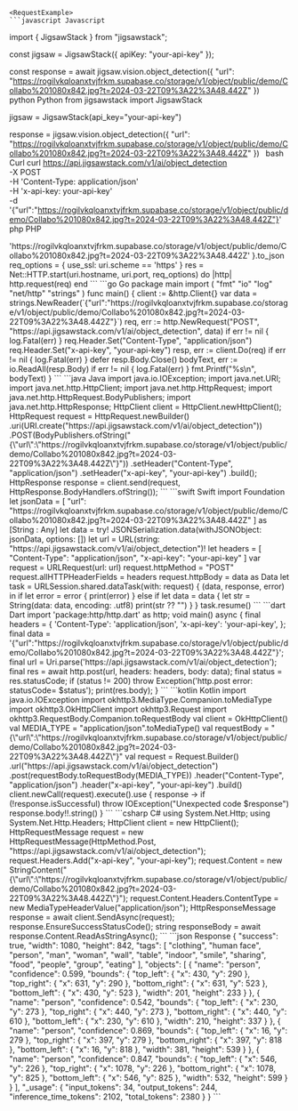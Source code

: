 
    <RequestExample>
    ```javascript Javascript
import { JigsawStack } from "jigsawstack";

const jigsaw = JigsawStack({ apiKey: "your-api-key" });

const response = await jigsaw.vision.object_detection({
      "url": "https://rogilvkqloanxtvjfrkm.supabase.co/storage/v1/object/public/demo/Collabo%201080x842.jpg?t=2024-03-22T09%3A22%3A48.442Z"
})
    ```
    ```python Python
from jigsawstack import JigsawStack

jigsaw = JigsawStack(api_key="your-api-key")

response = jigsaw.vision.object_detection({
      "url": "https://rogilvkqloanxtvjfrkm.supabase.co/storage/v1/object/public/demo/Collabo%201080x842.jpg?t=2024-03-22T09%3A22%3A48.442Z"
})
    ```
    ```bash Curl
curl https://api.jigsawstack.com/v1/ai/object_detection \
 -X POST \
 -H 'Content-Type: application/json' \
 -H 'x-api-key: your-api-key' \
 -d '{"url":"https://rogilvkqloanxtvjfrkm.supabase.co/storage/v1/object/public/demo/Collabo%201080x842.jpg?t=2024-03-22T09%3A22%3A48.442Z"}'
    ```
    ```php PHP
<?php
$ch = curl_init();
curl_setopt($ch, CURLOPT_URL, 'https://api.jigsawstack.com/v1/ai/object_detection');
curl_setopt($ch, CURLOPT_RETURNTRANSFER, true);
curl_setopt($ch, CURLOPT_CUSTOMREQUEST, 'POST');
curl_setopt($ch, CURLOPT_HTTPHEADER, [
    'Content-Type: application/json',
    'x-api-key: your-api-key',
]);
curl_setopt($ch, CURLOPT_POSTFIELDS, '{"url":"https://rogilvkqloanxtvjfrkm.supabase.co/storage/v1/object/public/demo/Collabo%201080x842.jpg?t=2024-03-22T09%3A22%3A48.442Z"}');

$response = curl_exec($ch);

curl_close($ch);

    ```
    ```ruby Ruby
require 'net/http'
require 'json'

uri = URI('https://api.jigsawstack.com/v1/ai/object_detection')
req = Net::HTTP::Post.new(uri)
req.content_type = 'application/json'
req['x-api-key'] = 'your-api-key'

req.body = {
  'url' => 'https://rogilvkqloanxtvjfrkm.supabase.co/storage/v1/object/public/demo/Collabo%201080x842.jpg?t=2024-03-22T09%3A22%3A48.442Z'
}.to_json

req_options = {
  use_ssl: uri.scheme == 'https'
}
res = Net::HTTP.start(uri.hostname, uri.port, req_options) do |http|
  http.request(req)
end

    ```
    ```go Go
package main

import (
	"fmt"
	"io"
	"log"
	"net/http"
	"strings"
)

func main() {
	client := &http.Client{}
	var data = strings.NewReader(`{"url":"https://rogilvkqloanxtvjfrkm.supabase.co/storage/v1/object/public/demo/Collabo%201080x842.jpg?t=2024-03-22T09%3A22%3A48.442Z"}`)
	req, err := http.NewRequest("POST", "https://api.jigsawstack.com/v1/ai/object_detection", data)
	if err != nil {
		log.Fatal(err)
	}
	req.Header.Set("Content-Type", "application/json")
	req.Header.Set("x-api-key", "your-api-key")
	resp, err := client.Do(req)
	if err != nil {
		log.Fatal(err)
	}
	defer resp.Body.Close()
	bodyText, err := io.ReadAll(resp.Body)
	if err != nil {
		log.Fatal(err)
	}
	fmt.Printf("%s\n", bodyText)
}

    ```
    ```java Java
import java.io.IOException;
import java.net.URI;
import java.net.http.HttpClient;
import java.net.http.HttpRequest;
import java.net.http.HttpRequest.BodyPublishers;
import java.net.http.HttpResponse;

HttpClient client = HttpClient.newHttpClient();

HttpRequest request = HttpRequest.newBuilder()
    .uri(URI.create("https://api.jigsawstack.com/v1/ai/object_detection"))
    .POST(BodyPublishers.ofString("{\"url\":\"https://rogilvkqloanxtvjfrkm.supabase.co/storage/v1/object/public/demo/Collabo%201080x842.jpg?t=2024-03-22T09%3A22%3A48.442Z\"}"))
    .setHeader("Content-Type", "application/json")
    .setHeader("x-api-key", "your-api-key")
    .build();

HttpResponse<String> response = client.send(request, HttpResponse.BodyHandlers.ofString());

    ```
    ```swift Swift
import Foundation

let jsonData = [
    "url": "https://rogilvkqloanxtvjfrkm.supabase.co/storage/v1/object/public/demo/Collabo%201080x842.jpg?t=2024-03-22T09%3A22%3A48.442Z"
] as [String : Any]
let data = try! JSONSerialization.data(withJSONObject: jsonData, options: [])

let url = URL(string: "https://api.jigsawstack.com/v1/ai/object_detection")!
let headers = [
    "Content-Type": "application/json",
    "x-api-key": "your-api-key"
]

var request = URLRequest(url: url)
request.httpMethod = "POST"
request.allHTTPHeaderFields = headers
request.httpBody = data as Data

let task = URLSession.shared.dataTask(with: request) { (data, response, error) in
    if let error = error {
        print(error)
    } else if let data = data {
        let str = String(data: data, encoding: .utf8)
        print(str ?? "")
    }
}

task.resume()

    ```
    ```dart Dart
import 'package:http/http.dart' as http;

void main() async {
  final headers = {
    'Content-Type': 'application/json',
    'x-api-key': 'your-api-key',
  };

  final data = '{"url":"https://rogilvkqloanxtvjfrkm.supabase.co/storage/v1/object/public/demo/Collabo%201080x842.jpg?t=2024-03-22T09%3A22%3A48.442Z"}';

  final url = Uri.parse('https://api.jigsawstack.com/v1/ai/object_detection');

  final res = await http.post(url, headers: headers, body: data);
  final status = res.statusCode;
  if (status != 200) throw Exception('http.post error: statusCode= $status');

  print(res.body);
}

    ```
    ```kotlin Kotlin
import java.io.IOException
import okhttp3.MediaType.Companion.toMediaType
import okhttp3.OkHttpClient
import okhttp3.Request
import okhttp3.RequestBody.Companion.toRequestBody

val client = OkHttpClient()

val MEDIA_TYPE = "application/json".toMediaType()

val requestBody = "{\"url\":\"https://rogilvkqloanxtvjfrkm.supabase.co/storage/v1/object/public/demo/Collabo%201080x842.jpg?t=2024-03-22T09%3A22%3A48.442Z\"}"

val request = Request.Builder()
  .url("https://api.jigsawstack.com/v1/ai/object_detection")
  .post(requestBody.toRequestBody(MEDIA_TYPE))
  .header("Content-Type", "application/json")
  .header("x-api-key", "your-api-key")
  .build()

client.newCall(request).execute().use { response ->
  if (!response.isSuccessful) throw IOException("Unexpected code $response")
  response.body!!.string()
}

    ```
    ```csharp C#
using System.Net.Http;
using System.Net.Http.Headers;

HttpClient client = new HttpClient();

HttpRequestMessage request = new HttpRequestMessage(HttpMethod.Post, "https://api.jigsawstack.com/v1/ai/object_detection");

request.Headers.Add("x-api-key", "your-api-key");

request.Content = new StringContent("{\"url\":\"https://rogilvkqloanxtvjfrkm.supabase.co/storage/v1/object/public/demo/Collabo%201080x842.jpg?t=2024-03-22T09%3A22%3A48.442Z\"}");
request.Content.Headers.ContentType = new MediaTypeHeaderValue("application/json");

HttpResponseMessage response = await client.SendAsync(request);
response.EnsureSuccessStatusCode();
string responseBody = await response.Content.ReadAsStringAsync();

    ```
    </RequestExample>
    <ResponseExample>
    ```json Response
{
      "success": true,
      "width": 1080,
      "height": 842,
      "tags": [
            "clothing",
            "human face",
            "person",
            "man",
            "woman",
            "wall",
            "table",
            "indoor",
            "smile",
            "sharing",
            "food",
            "people",
            "group",
            "eating"
      ],
      "objects": [
            {
                  "name": "person",
                  "confidence": 0.599,
                  "bounds": {
                        "top_left": {
                              "x": 430,
                              "y": 290
                        },
                        "top_right": {
                              "x": 631,
                              "y": 290
                        },
                        "bottom_right": {
                              "x": 631,
                              "y": 523
                        },
                        "bottom_left": {
                              "x": 430,
                              "y": 523
                        },
                        "width": 201,
                        "height": 233
                  }
            },
            {
                  "name": "person",
                  "confidence": 0.542,
                  "bounds": {
                        "top_left": {
                              "x": 230,
                              "y": 273
                        },
                        "top_right": {
                              "x": 440,
                              "y": 273
                        },
                        "bottom_right": {
                              "x": 440,
                              "y": 610
                        },
                        "bottom_left": {
                              "x": 230,
                              "y": 610
                        },
                        "width": 210,
                        "height": 337
                  }
            },
            {
                  "name": "person",
                  "confidence": 0.869,
                  "bounds": {
                        "top_left": {
                              "x": 16,
                              "y": 279
                        },
                        "top_right": {
                              "x": 397,
                              "y": 279
                        },
                        "bottom_right": {
                              "x": 397,
                              "y": 818
                        },
                        "bottom_left": {
                              "x": 16,
                              "y": 818
                        },
                        "width": 381,
                        "height": 539
                  }
            },
            {
                  "name": "person",
                  "confidence": 0.847,
                  "bounds": {
                        "top_left": {
                              "x": 546,
                              "y": 226
                        },
                        "top_right": {
                              "x": 1078,
                              "y": 226
                        },
                        "bottom_right": {
                              "x": 1078,
                              "y": 825
                        },
                        "bottom_left": {
                              "x": 546,
                              "y": 825
                        },
                        "width": 532,
                        "height": 599
                  }
            }
      ],
      "_usage": {
            "input_tokens": 34,
            "output_tokens": 244,
            "inference_time_tokens": 2102,
            "total_tokens": 2380
      }
}
    ```
    </ResponseExample>
    
    